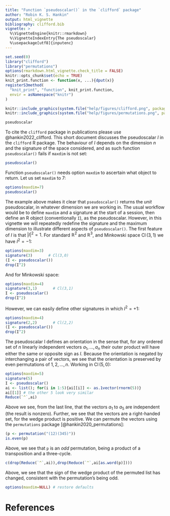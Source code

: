 ```yaml
---
title: "Function `pseudoscalar()` in the `clifford` package"
author: "Robin K. S. Hankin"
output: html_vignette
bibliography: clifford.bib
vignette: >
  %\VignetteEngine{knitr::rmarkdown}
  %\VignetteIndexEntry{The pseudoscalar}
  %\usepackage[utf8]{inputenc}
---
```

 

```r
set.seed(0)
library("clifford")
library("permutations")
options(rmarkdown.html_vignette.check_title = FALSE)
knitr::opts_chunk$set(echo = TRUE)
knit_print.function <- function(x, ...){dput(x)}
registerS3method(
  "knit_print", "function", knit_print.function,
  envir = asNamespace("knitr")
)
```

```r
knitr::include_graphics(system.file("help/figures/clifford.png", package = "clifford"))
knitr::include_graphics(system.file("help/figures/permutations.png", package = "permutations"))
```

```r
pseudoscalar
```

To cite the `clifford` package in publications please use
@hankin2022_clifford.  This short document discusses the pseudoscalar
$I$ in the `clifford` R package.  The behaviour of $I$ depends on the
dimension $n$ and the signature of the space considered, and as such
function `pseudoscalar()` fails if `maxdim` is not set:

```r
pseudoscalar()
```

Function `pseudoscalar()` needs option `maxdim` to ascertain what
object to return.  Let us set `maxdim`  to 7:

```r
options(maxdim=7)
pseudoscalar()
```

The example above makes it clear that `pseudoscalar()` returns the
_unit_ pseudoscalar, in whatever dimension we are working in.  The
usual workflow would be to define `maxdim` and a signature at the
start of a session, then define an R object (conventionally `I`), as
the pseudoscalar.  However, in this vignette we will repeatedly
redefine the signature and the maximum dimension to illustrate
different aspects of `pseudoscalar()`.  The first feature of $I$ is
that $\left|I\right|^2=1$.  For standard $\mathbb{R}^2$ and
$\mathbb{R}^3$, and Minkowski space $\operatorname{Cl}(3,1)$ we have
$I^2=-1$:

```r
options(maxdim=3)
signature(3)       # Cl(3,0)
(I <- pseudoscalar())
drop(I^2)
```

And for Minkowski space:

```r
options(maxdim=4)
signature(3,1)       # Cl(3,1)
I <- pseudoscalar()
drop(I^2)
```

However, we can easily define other signatures in which $I^2=+1$:


```r
options(maxdim=4)
signature(2,2)       # Cl(2,2)
(I <- pseudoscalar())
drop(I^2)
```


The pseudoscalar I defines an orientation in the sense that, for any
ordered set of $n$ linearly independent vectors $a_1,\ldots, a_n$
their outer product will have either the same or opposite sign as $I$.
Because the orientation is negated by interchanging a pair of vectors,
we see that the orientation is preserved by even permutations of
$1,2,\ldots,n$.  Working in $\operatorname{Cl}(5,0)$:

```r
options(maxdim=5)
signature(5)
I <- pseudoscalar()
ai <- list(); for(i in 1:5){ai[[i]] <- as.1vector(rnorm(5))}
ai[[1]] # the other 5 look very similar
Reduce(`^`,ai)
```

Above we see, from the last line, that the vectors $a_1$ to $a_5$ are
independent (the result is nonzero).  Further, we see that the vectors
are a right-handed set, for the wedge product is positive.  We can
permute the vectors using the `permutations` package
[@hankin2020_permutations]:


```r
(p <- permutation("(12)(345)"))
is.even(p)
```

Above, we see that `p` is an _odd_ permutation, being a product of a
transposition and a three-cycle.

```r
c(drop(Reduce(`^`,ai)),drop(Reduce(`^`,ai[as.word(p)])))
```

Above, we see that the sign of the wedge product of the permuted list
has changed, consistent with the permutation's being odd.

```r
options(maxdim=NULL) # restore defaults
```

# References